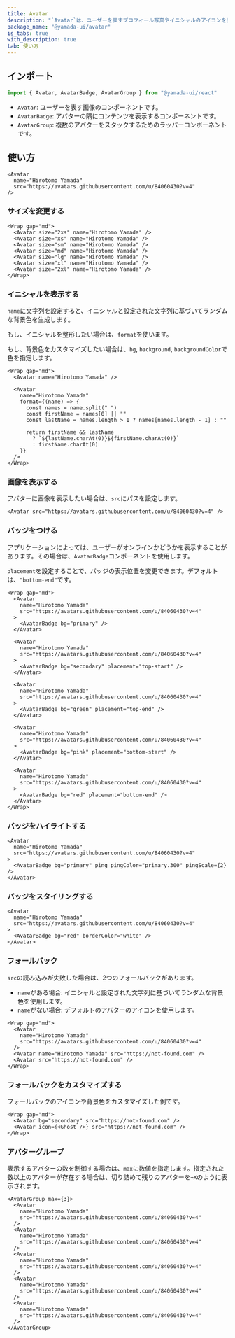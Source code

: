 ```yaml
---
title: Avatar
description: "`Avatar`は、ユーザーを表すプロフィール写真やイニシャルのアイコンを表示するコンポーネントです。"
package_name: "@yamada-ui/avatar"
is_tabs: true
with_description: true
tab: 使い方
---
```


## インポート

```ts
import { Avatar, AvatarBadge, AvatarGroup } from "@yamada-ui/react"
```

- `Avatar`: ユーザーを表す画像のコンポーネントです。
- `AvatarBadge`: アバターの隅にコンテンツを表示するコンポーネントです。
- `AvatarGroup`: 複数のアバターをスタックするためのラッパーコンポーネントです。

## 使い方

```tsx
<Avatar
  name="Hirotomo Yamada"
  src="https://avatars.githubusercontent.com/u/84060430?v=4"
/>
```

### サイズを変更する

```tsx
<Wrap gap="md">
  <Avatar size="2xs" name="Hirotomo Yamada" />
  <Avatar size="xs" name="Hirotomo Yamada" />
  <Avatar size="sm" name="Hirotomo Yamada" />
  <Avatar size="md" name="Hirotomo Yamada" />
  <Avatar size="lg" name="Hirotomo Yamada" />
  <Avatar size="xl" name="Hirotomo Yamada" />
  <Avatar size="2xl" name="Hirotomo Yamada" />
</Wrap>
```

### イニシャルを表示する

`name`に文字列を設定すると、イニシャルと設定された文字列に基づいてランダムな背景色を生成します。

もし、イニシャルを整形したい場合は、`format`を使います。

もし、背景色をカスタマイズしたい場合は、`bg`, `background`, `backgroundColor`で色を指定します。

```tsx
<Wrap gap="md">
  <Avatar name="Hirotomo Yamada" />

  <Avatar
    name="Hirotomo Yamada"
    format={(name) => {
      const names = name.split(" ")
      const firstName = names[0] || ""
      const lastName = names.length > 1 ? names[names.length - 1] : ""

      return firstName && lastName
        ? `${lastName.charAt(0)}${firstName.charAt(0)}`
        : firstName.charAt(0)
    }}
  />
</Wrap>
```

### 画像を表示する

アバターに画像を表示したい場合は、`src`にパスを設定します。

```tsx
<Avatar src="https://avatars.githubusercontent.com/u/84060430?v=4" />
```

### バッジをつける

アプリケーションによっては、ユーザーがオンラインかどうかを表示することがあります。その場合は、`AvatarBadge`コンポーネントを使用します。

`placement`を設定することで、バッジの表示位置を変更できます。デフォルトは、`"bottom-end"`です。

```tsx
<Wrap gap="md">
  <Avatar
    name="Hirotomo Yamada"
    src="https://avatars.githubusercontent.com/u/84060430?v=4"
  >
    <AvatarBadge bg="primary" />
  </Avatar>

  <Avatar
    name="Hirotomo Yamada"
    src="https://avatars.githubusercontent.com/u/84060430?v=4"
  >
    <AvatarBadge bg="secondary" placement="top-start" />
  </Avatar>

  <Avatar
    name="Hirotomo Yamada"
    src="https://avatars.githubusercontent.com/u/84060430?v=4"
  >
    <AvatarBadge bg="green" placement="top-end" />
  </Avatar>

  <Avatar
    name="Hirotomo Yamada"
    src="https://avatars.githubusercontent.com/u/84060430?v=4"
  >
    <AvatarBadge bg="pink" placement="bottom-start" />
  </Avatar>

  <Avatar
    name="Hirotomo Yamada"
    src="https://avatars.githubusercontent.com/u/84060430?v=4"
  >
    <AvatarBadge bg="red" placement="bottom-end" />
  </Avatar>
</Wrap>
```

### バッジをハイライトする

```tsx
<Avatar
  name="Hirotomo Yamada"
  src="https://avatars.githubusercontent.com/u/84060430?v=4"
>
  <AvatarBadge bg="primary" ping pingColor="primary.300" pingScale={2} />
</Avatar>
```

### バッジをスタイリングする

```tsx
<Avatar
  name="Hirotomo Yamada"
  src="https://avatars.githubusercontent.com/u/84060430?v=4"
>
  <AvatarBadge bg="red" borderColor="white" />
</Avatar>
```

### フォールバック

`src`の読み込みが失敗した場合は、2つのフォールバックがあります。

- `name`がある場合: イニシャルと設定された文字列に基づいてランダムな背景色を使用します。
- `name`がない場合: デフォルトのアバターのアイコンを使用します。

```tsx
<Wrap gap="md">
  <Avatar
    name="Hirotomo Yamada"
    src="https://avatars.githubusercontent.com/u/84060430?v=4"
  />
  <Avatar name="Hirotomo Yamada" src="https://not-found.com" />
  <Avatar src="https://not-found.com" />
</Wrap>
```

### フォールバックをカスタマイズする

フォールバックのアイコンや背景色をカスタマイズした例です。

```tsx
<Wrap gap="md">
  <Avatar bg="secondary" src="https://not-found.com" />
  <Avatar icon={<Ghost />} src="https://not-found.com" />
</Wrap>
```

### アバターグループ

表示するアバターの数を制御する場合は、`max`に数値を指定します。指定された数以上のアバターが存在する場合は、切り詰めて残りのアバターを`+X`のように表示されます。

```tsx
<AvatarGroup max={3}>
  <Avatar
    name="Hirotomo Yamada"
    src="https://avatars.githubusercontent.com/u/84060430?v=4"
  />
  <Avatar
    name="Hirotomo Yamada"
    src="https://avatars.githubusercontent.com/u/84060430?v=4"
  />
  <Avatar
    name="Hirotomo Yamada"
    src="https://avatars.githubusercontent.com/u/84060430?v=4"
  />
  <Avatar
    name="Hirotomo Yamada"
    src="https://avatars.githubusercontent.com/u/84060430?v=4"
  />
  <Avatar
    name="Hirotomo Yamada"
    src="https://avatars.githubusercontent.com/u/84060430?v=4"
  />
</AvatarGroup>
```
